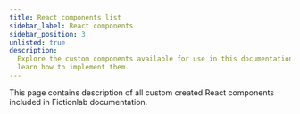```yaml
---
title: React components list
sidebar_label: React components
sidebar_position: 3
unlisted: true
description:
  Explore the custom components available for use in this documentation and
  learn how to implement them.
---
```



This page contains description of all custom created React components included
in Fictionlab documentation.

<ImageZoomDef />

<ThemedImageZoomDef />

<LinkButtonDef />

<FlexTableDef />

<FusionEmbedDef />

<ProductPreviewDef />
